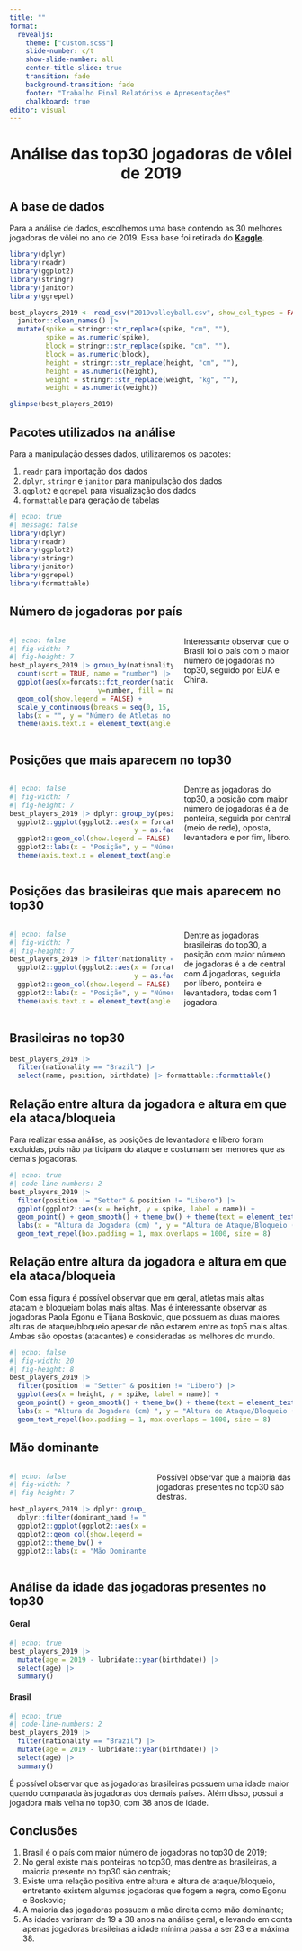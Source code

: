 ```yaml
---
title: ""
format: 
  revealjs:
    theme: ["custom.scss"]
    slide-number: c/t
    show-slide-number: all
    center-title-slide: true
    transition: fade
    background-transition: fade
    footer: "Trabalho Final Relatórios e Apresentações"
    chalkboard: true
editor: visual
---
```


# Análise das top30 jogadoras de vôlei de 2019 {background-color="white" background-image="volley.png" background-size="350px" background-opacity="0.5" style="text-align:center;"}

## A base de dados

Para a análise de dados, escolhemos uma base  contendo as 30 melhores jogadoras de vôlei no ano de 2019. Essa base foi retirada do **[Kaggle](https://www.kaggle.com/code/beyzanurarslan/best-women-volleyball-players-eda-visualization).**

```r
library(dplyr)
library(readr)
library(ggplot2)
library(stringr)
library(janitor)
library(ggrepel)

best_players_2019 <- read_csv("2019volleyball.csv", show_col_types = FALSE) |> 
  janitor::clean_names() |> 
  mutate(spike = stringr::str_replace(spike, "cm", ""),
         spike = as.numeric(spike),
         block = stringr::str_replace(spike, "cm", ""),
         block = as.numeric(block),
         height = stringr::str_replace(height, "cm", ""),
         height = as.numeric(height),
         weight = stringr::str_replace(weight, "kg", ""),
         weight = as.numeric(weight))

glimpse(best_players_2019)
```

## Pacotes utilizados na análise

Para a manipulação desses dados, utilizaremos os pacotes: 


1. `readr` para importação dos dados  
2. `dplyr`, `stringr` e `janitor` para manipulação dos dados  
3. `ggplot2` e `ggrepel` para visualização dos dados  
4. `formattable` para geração de tabelas  


```r
#| echo: true
#| message: false
library(dplyr)
library(readr)
library(ggplot2)
library(stringr)
library(janitor)
library(ggrepel)
library(formattable)
```

## Número de jogadoras por país

::: columns
::: {.column width="60%"}
```r
#| echo: false
#| fig-width: 7
#| fig-height: 7
best_players_2019 |> group_by(nationality) |> 
  count(sort = TRUE, name = "number") |> 
  ggplot(aes(x=forcats::fct_reorder(nationality, number, .desc = TRUE),
                      y=number, fill = nationality)) +
  geom_col(show.legend = FALSE) + 
  scale_y_continuous(breaks = seq(0, 15, by = 1)) + theme_bw() + 
  labs(x = "", y = "Número de Atletas no top30") + 
  theme(axis.text.x = element_text(angle = 90, vjust = 0.5, hjust=1), text = element_text(size = 20)) + scale_fill_brewer(palette = "Set3")
```
:::

::: {.column width="40%"}
Interessante observar que o Brasil foi o país com o maior número de jogadoras no top30, seguido por EUA e China.
:::
:::

## Posições que mais aparecem no top30

::: columns
::: {.column width="60%"}
```r
#| echo: false
#| fig-width: 7
#| fig-height: 7
best_players_2019 |> dplyr::group_by(position) |> dplyr::count(sort = TRUE) |> 
  ggplot2::ggplot(ggplot2::aes(x = forcats::fct_reorder(position, n, .desc = TRUE), 
                               y = as.factor(n), fill = position)) + 
  ggplot2::geom_col(show.legend = FALSE) + ggplot2::theme_bw() + 
  ggplot2::labs(x = "Posição", y = "Número de Jogadoras") +
  theme(axis.text.x = element_text(angle = 90, vjust = 0.5, hjust=1), text = element_text(size = 20)) + scale_fill_brewer(palette = "Set2")
```
:::

::: {.column width="40%"}
Dentre as jogadoras do top30, a posição com maior número de jogadoras é a de ponteira, seguida por central (meio de rede), oposta, levantadora e por fim, líbero.
:::
:::

## Posições das brasileiras que mais aparecem no top30

::: columns
::: {.column width="60%"}
```r
#| echo: false
#| fig-width: 7
#| fig-height: 7
best_players_2019 |> filter(nationality == "Brazil") |>  dplyr::group_by(position) |> dplyr::count(sort = TRUE) |> 
  ggplot2::ggplot(ggplot2::aes(x = forcats::fct_reorder(position, n, .desc = TRUE), 
                               y = as.factor(n), fill = position)) + 
  ggplot2::geom_col(show.legend = FALSE) + ggplot2::theme_bw() + 
  ggplot2::labs(x = "Posição", y = "Número de Jogadoras") +
  theme(axis.text.x = element_text(angle = 90, vjust = 0.5, hjust=1), text = element_text(size = 20)) + scale_fill_brewer(palette = "Set2")
```
:::

::: {.column width="40%"}
Dentre as jogadoras brasileiras do top30, a posição com maior número de jogadoras é a de central com 4 jogadoras, seguida por líbero, ponteira e levantadora, todas com 1 jogadora.
:::
:::

## Brasileiras no top30
```r
best_players_2019 |> 
  filter(nationality == "Brazil") |>
  select(name, position, birthdate) |> formattable::formattable()
```


## Relação entre altura da jogadora e altura em que ela ataca/bloqueia
Para realizar essa análise, as posições de levantadora e líbero foram excluídas, pois não participam do ataque e costumam ser menores que as demais jogadoras.

```r
#| echo: true
#| code-line-numbers: 2
best_players_2019 |> 
  filter(position != "Setter" & position != "Libero") |> 
  ggplot(ggplot2::aes(x = height, y = spike, label = name)) + 
  geom_point() + geom_smooth() + theme_bw() + theme(text = element_text(size = 20)) +
  labs(x = "Altura da Jogadora (cm) ", y = "Altura de Ataque/Bloqueio (cm)") +
  geom_text_repel(box.padding = 1, max.overlaps = 1000, size = 8)
```

## Relação entre altura da jogadora e altura em que ela ataca/bloqueia {.smaller}

Com essa figura é possível observar que em geral, atletas mais altas atacam e bloqueiam bolas mais altas. Mas é interessante observar as jogadoras Paola Egonu e Tijana Boskovic, que possuem as duas maiores alturas de ataque/bloqueio apesar de não estarem entre as top5 mais altas. Ambas são opostas (atacantes) e consideradas as melhores do mundo.


```r
#| echo: false
#| fig-width: 20
#| fig-height: 8
best_players_2019 |> 
  filter(position != "Setter" & position != "Libero") |> 
  ggplot(aes(x = height, y = spike, label = name)) + 
  geom_point() + geom_smooth() + theme_bw() + theme(text = element_text(size = 20)) +
  labs(x = "Altura da Jogadora (cm) ", y = "Altura de Ataque/Bloqueio (cm)") +
  geom_text_repel(box.padding = 1, max.overlaps = 1000, size = 8)
```

## Mão dominante

::: columns
::: {.column width="50%"}
```r
#| echo: false
#| fig-width: 7
#| fig-height: 7

best_players_2019 |> dplyr::group_by(dominant_hand) |> dplyr::count() |> 
  dplyr::filter(dominant_hand != "null") |> 
  ggplot2::ggplot(ggplot2::aes(x = dominant_hand, y = n, fill = dominant_hand)) + 
  ggplot2::geom_col(show.legend = FALSE) +
  ggplot2::theme_bw() +
  ggplot2::labs(x = "Mão Dominante", y = "Número de Jogadoras") + theme(text = element_text(size = 20)) + scale_fill_brewer(palette = "Pastel1")
```
:::

::: {.column width="50%"}
Possível observar que a maioria das jogadoras presentes no top30 são destras.
:::
:::

## Análise da idade das jogadoras presentes no top30
::: {.panel-tabset}
#### Geral
```r
#| echo: true
best_players_2019 |> 
  mutate(age = 2019 - lubridate::year(birthdate)) |>
  select(age) |> 
  summary()
```
#### Brasil
```r
#| echo: true
#| code-line-numbers: 2
best_players_2019 |> 
  filter(nationality == "Brazil") |> 
  mutate(age = 2019 - lubridate::year(birthdate)) |>
  select(age) |> 
  summary()
```
:::

É possível observar que as jogadoras brasileiras possuem uma idade maior quando comparada às jogadoras dos demais países. Além disso, possui a jogadora mais velha no top30, com 38 anos de idade.

## Conclusões

::: {.incremental}  
1. Brasil é o país com maior número de jogadoras no top30 de 2019;
2. No geral existe mais ponteiras no top30, mas dentre as brasileiras, a maioria presente no top30 são centrais;
3. Existe uma relação positiva entre altura e altura de ataque/bloqueio, entretanto existem algumas jogadoras que fogem a regra, como Egonu e Boskovic;
4. A maioria das jogadoras possuem a mão direita como mão dominante;
5. As idades variaram de 19 a 38 anos na análise geral, e levando em conta apenas jogadoras brasileiras a idade mínima passa a ser 23 e a máxima 38.
::: 

